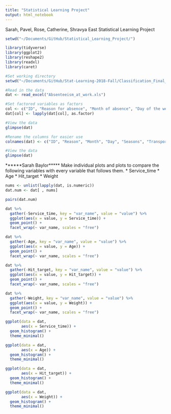 ```yaml
---
title: "Statistical Learning Project"
output: html_notebook
---
```


Sarah, Pavel, Rose, Catherine, Shravya
East
Statistical Learning Project

```r
setwd("~/Documents/GitHub/Statistical_Learning_Project/")
```


```r
library(tidyverse)
library(ggplot2)
library(reshape2)
library(readxl)
library(caret)
```

```r
#Set working directory
setwd("~/Documents/GitHub/Stat-Learning-2018-Fall/Classification_Final_Data/Absenteeism_at_work_AAA/")

#Read in the data
dat <- read_excel("Absenteeism_at_work.xls")

#Set factored variables as factors
col <- c("ID", "Reason for absence", "Month of absence", "Day of the week", "Seasons", "Disciplinary failure", "Education", "Social drinker",   "Social smoker")
dat[col] <- lapply(dat[col], as.factor)

#View the data
glimpse(dat)

#Rename the columns for easier use
colnames(dat) <- c("ID", "Reason", "Month", "Day", "Seasons", "Transportation_expense", "Distance", "Service_time", "Age", "Work_load", "Hit_target", "Disciplinary_failure", "Education", "Children", "Social_drinker", "Social_smoker", "Pet", "Weight", "Height", "BMI", "Absent_time")

#View the data
glimpse(dat)
```


******Sarah Baylor*****
Make individual plots and plots to compare the following variables with every variable that follows them.
* Service_time
* Age
* Hit_target
* Weight

```r
nums <- unlist(lapply(dat, is.numeric))  
dat.num <- dat[ , nums]

pairs(dat.num)
```

```r
dat %>%
  gather(-Service_time, key = "var_name", value = "value") %>%
  ggplot(aes(x = value, y = Service_time)) +
  geom_point() +
  facet_wrap(~ var_name, scales = "free")

```

```r
dat %>%
  gather(-Age, key = "var_name", value = "value") %>%
  ggplot(aes(x = value, y = Age)) +
  geom_point() +
  facet_wrap(~ var_name, scales = "free")

```

```r
dat %>%
  gather(-Hit_target, key = "var_name", value = "value") %>%
  ggplot(aes(x = value, y = Hit_target)) +
  geom_point() +
  facet_wrap(~ var_name, scales = "free")

```

```r
dat %>%
  gather(-Weight, key = "var_name", value = "value") %>%
  ggplot(aes(x = value, y = Weight)) +
  geom_point() +
  facet_wrap(~ var_name, scales = "free")
```

```r
ggplot(data = dat,
       aes(x = Service_time)) +
  geom_histogram() +
  theme_minimal()
```

```r
ggplot(data = dat,
       aes(x = Age)) +
  geom_histogram() + 
  theme_minimal()
```

```r
ggplot(data = dat,
       aes(x = Hit_target)) + 
  geom_histogram() +
  theme_minimal()
```

```r
ggplot(data = dat,
       aes(x = Weight)) + 
  geom_histogram() +
  theme_minimal()
```


